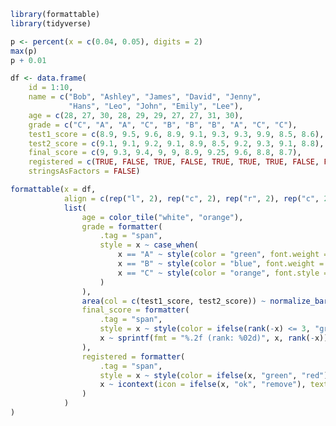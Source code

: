 <!-- https://www.displayr.com/formattable/ -->
<!-- https://cran.r-project.org/web/packages/formattable/formattable.pdf -->
```r
library(formattable)
library(tidyverse)
```

```r
p <- percent(x = c(0.04, 0.05), digits = 2)
max(p)
p + 0.01
```


```r

df <- data.frame(
    id = 1:10,
    name = c("Bob", "Ashley", "James", "David", "Jenny", 
             "Hans", "Leo", "John", "Emily", "Lee"), 
    age = c(28, 27, 30, 28, 29, 29, 27, 27, 31, 30),
    grade = c("C", "A", "A", "C", "B", "B", "B", "A", "C", "C"),
    test1_score = c(8.9, 9.5, 9.6, 8.9, 9.1, 9.3, 9.3, 9.9, 8.5, 8.6),
    test2_score = c(9.1, 9.1, 9.2, 9.1, 8.9, 8.5, 9.2, 9.3, 9.1, 8.8),
    final_score = c(9, 9.3, 9.4, 9, 9, 8.9, 9.25, 9.6, 8.8, 8.7),
    registered = c(TRUE, FALSE, TRUE, FALSE, TRUE, TRUE, TRUE, FALSE, FALSE, FALSE),
    stringsAsFactors = FALSE)

formattable(x = df, 
            align = c(rep("l", 2), rep("c", 2), rep("r", 2), rep("c", 2)),
            list(
                age = color_tile("white", "orange"),
                grade = formatter(
                    .tag = "span", 
                    style = x ~ case_when(
                        x == "A" ~ style(color = "green", font.weight = "bold"),
                        x == "B" ~ style(color = "blue", font.weight = "normal"),
                        x == "C" ~ style(color = "orange", font.style = "italic")
                    )
                ),
                area(col = c(test1_score, test2_score)) ~ normalize_bar(color = "teal", 0.25),
                final_score = formatter(
                    .tag = "span",
                    style = x ~ style(color = ifelse(rank(-x) <= 3, "green", "gray"), text.color = "white"),
                    x ~ sprintf(fmt = "%.2f (rank: %02d)", x, rank(-x))
                ),
                registered = formatter(
                    .tag = "span",
                    style = x ~ style(color = ifelse(x, "green", "red")),
                    x ~ icontext(icon = ifelse(x, "ok", "remove"), text = ifelse(x, "Yes", "No"))
                )
            )
)
```


